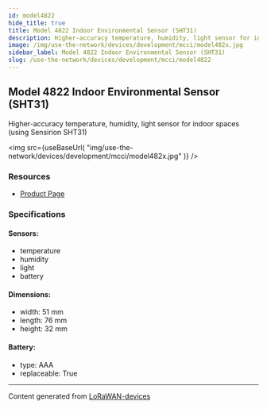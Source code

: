 ```yaml
---
id: model4822
hide_title: true
title: Model 4822 Indoor Environmental Sensor (SHT31)
description: Higher-accuracy temperature, humidity, light sensor for indoor spaces (using Sensirion SHT31)
image: /img/use-the-network/devices/development/mcci/model482x.jpg
sidebar_label: Model 4822 Indoor Environmental Sensor (SHT31)
slug: /use-the-network/devices/development/mcci/model4822
---
```



## Model 4822 Indoor Environmental Sensor (SHT31)

Higher-accuracy temperature, humidity, light sensor for indoor spaces (using Sensirion SHT31)

<img
src={useBaseUrl(
"img/use-the-network/devices/development/mcci/model482x.jpg"
)}
/>

### Resources

- [Product Page](https://mcci.io/m4821)

### Specifications

#### Sensors:
- temperature
- humidity
- light
- battery
#### Dimensions:
- width: 51 mm
- length: 76 mm
- height: 32 mm
#### Battery: 
- type: AAA
- replaceable: True



---
Content generated from [LoRaWAN-devices](https://github.com/TheThingsNetwork/lorawan-devices)